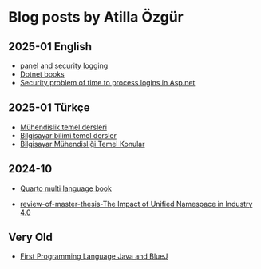 # Blog posts by Atilla Özgür


## 2025-01 English

- [panel and security logging](blog-posts/security-logging.md)
- [Dotnet books](blog-posts/dotnet-books.md)
- [Security problem of time to process logins in Asp.net](blog-posts/time-to-process-logins-asp-net-8.md)

## 2025-01 Türkçe
- [Mühendislik temel dersleri](blog-posts/mühendislik-temel-dersleri.qmd)
- [Bilgisayar bilimi temel dersler](blog-posts/bilgisayar-bilimi-temel-dersler.qmd)
- [Bilgisayar Mühendisliği Temel Konular](blog-posts/bilgisayar-mühendisliği-temel-konular.qmd)



## 2024-10

- [Quarto multi language book](blog-posts/quarto-multi-language-book.md)


- [review-of-master-thesis-The Impact of Unified Namespace in Industry 4.0](blog-posts/review-the-impact-of-unified-namespace-in-industry-4.0.md)

## Very Old

- [First Programming Language Java and BlueJ](./blog-posts/FirstProgrammingLanguageJavaAndBlueJ.md)
